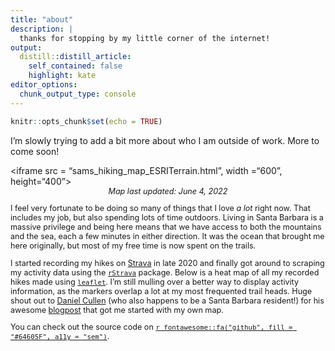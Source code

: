 ```yaml
---
title: "about"
description: |
  thanks for stopping by my little corner of the internet! 
output: 
  distill::distill_article:
    self_contained: false
    highlight: kate
editor_options: 
  chunk_output_type: console
---
```


```r
knitr::opts_chunk$set(echo = TRUE)
```

I'm slowly trying to add a bit more about who I am outside of work. More to come soon!

<!--html_preserve-->
<iframe src = "sams_hiking_map_ESRITerrain.html", width ="600", height="400"> </iframe>
<!--/html_preserve-->
<span style = 'font-size: 90%;'><em><center>Map last updated: June 4, 2022</em></center></span>

I feel very fortunate to be doing so many of things that I love *a lot* right now. That includes my job, but also spending lots of time outdoors. Living in Santa Barbara is a massive privilege and being here means that we have access to both the mountains and the sea, each a few minutes in either direction. It was the ocean that brought me here originally, but most of my free time is now spent on the trails. 

I started recording my hikes on [Strava](https://www.strava.com/) in late 2020 and finally got around to scraping my activity data using the [`rStrava`](https://github.com/fawda123/rStrava) package. Below is a heat map of all my recorded hikes made using [`leaflet`](https://rstudio.github.io/leaflet/). I'm still mulling over a better way to display activity information, as the markers overlap a lot at my most frequented trail heads. Huge shout out to [Daniel Cullen]() (who also happens to be a Santa Barbara resident!) for his awesome [blogpost](https://www.dancullen.me/articles/creating-a-heatmap-in-r-with-google-polylines) that got me started with my own map.

You can check out the source code on [`r fontawesome::fa("github", fill = "#64605F", a11y = "sem")`](https://github.com/samanthacsik/strava-hikes).

